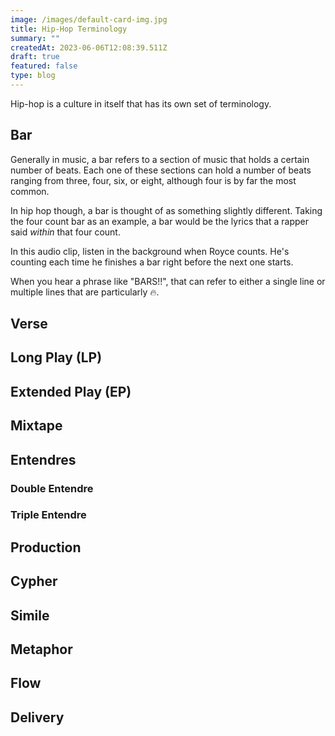 ```yaml
---
image: /images/default-card-img.jpg
title: Hip-Hop Terminology
summary: ""
createdAt: 2023-06-06T12:08:39.511Z
draft: true
featured: false
type: blog
---
```


Hip-hop is a culture in itself that has its own set of terminology.

## Bar

Generally in music, a bar refers to a section of music that holds a certain number of beats. Each one of these sections can hold a number of beats ranging from three, four, six, or eight, although four is by far the most common.

In hip hop though, a bar is thought of as something slightly different. Taking the four count bar as an example, a bar would be the lyrics that a rapper said _within_ that four count.

In this audio clip, listen in the background when Royce counts. He's counting each time he finishes a bar right before the next one starts.

<AudioEmbed src="https://open.spotify.com/embed/track/0rCGS3ZVOjlmwZPgAGpX4v?utm_source=generator&theme=0" />

When you hear a phrase like "BARS!!", that can refer to either a single line or multiple lines that are particularly 🔥.

## Verse

## Long Play (LP)

## Extended Play (EP)

## Mixtape

## Entendres

### Double Entendre

### Triple Entendre

## Production

## Cypher

## Simile

## Metaphor

## Flow

## Delivery
